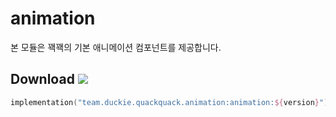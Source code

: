 # animation

본 모듈은 꽥꽥의 기본 애니메이션 컴포넌트를 제공합니다.

## Download ![](https://img.shields.io/maven-central/v/team.duckie.quackquack.animation/animation?style=flat-square)

```kotlin
implementation("team.duckie.quackquack.animation:animation:${version}")
```